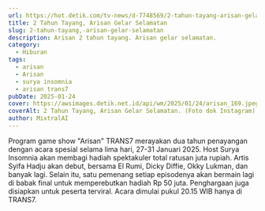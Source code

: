 ```yaml
---
url: https://hot.detik.com/tv-news/d-7748569/2-tahun-tayang-arisan-gelar-selamatan
title: 2 Tahun Tayang, Arisan Gelar Selamatan
slug: 2-tahun-tayang,-arisan-gelar-selamatan
description: Arisan 2 tahun tayang. Arisan gelar selamatan.
category:
  - Hiburan
tags:
  - arisan
  - Arisan
  - surya insomnia
  - arisan trans7
pubDate: 2025-01-24
cover: https://awsimages.detik.net.id/api/wm/2025/01/24/arisan_169.jpeg?wid=54&w=650&v=1&t=jpeg
coverAlt: 2 Tahun Tayang, Arisan Gelar Selamatan. (Foto dok Instagram)
author: MixtralAI
---
```

Program game show "Arisan" TRANS7 merayakan dua tahun penayangan dengan acara spesial selama lima hari, 27-31 Januari 2025. Host Surya Insomnia akan membagi hadiah spektakuler total ratusan juta rupiah. Artis Syifa Hadju akan debut, bersama El Rumi, Dicky Diffie, Okky Lukman, dan banyak lagi. Selain itu, satu pemenang setiap episodenya akan bermain lagi di babak final untuk memperebutkan hadiah Rp 50 juta. Penghargaan juga disiapkan untuk peserta terviral. Acara dimulai pukul 20.15 WIB hanya di TRANS7.
